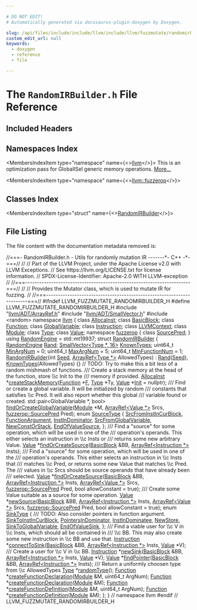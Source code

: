 ```yaml
---

# DO NOT EDIT!
# Automatically generated via docusaurus-plugin-doxygen by Doxygen.

slug: /api/files/include/include/llvm/include/llvm/fuzzmutate/randomirbuilder-h
custom_edit_url: null
keywords:
  - doxygen
  - reference
  - file

---
```





# The `RandomIRBuilder.h` File Reference

<DoxygenPage pluginConfig={pluginConfig}>



## Included Headers

<IncludesList>
<IncludesListItem
  filePath="llvm/ADT/ArrayRef.h"
  permalink="/docs/api/files/include/include/llvm/include/llvm/adt/arrayref-h"
  isLocal="true" />
<IncludesListItem
  filePath="llvm/ADT/SmallVector.h"
  permalink="/docs/api/files/include/include/llvm/include/llvm/adt/smallvector-h"
  isLocal="true" />
<IncludesListItem
  filePath="random"
  permalink=""
  isLocal="false" />
</IncludesList>

## Namespaces Index

<MembersIndex>

<MembersIndexItem
  type="namespace"
  name={<><a href="/docs/api/namespaces/llvm">llvm</a></>}>
This is an optimization pass for GlobalISel generic memory operations. <a href="/docs/api/namespaces/llvm/#details">More...</a>
</MembersIndexItem>

<MembersIndexItem
  type="namespace"
  name={<><a href="/docs/api/namespaces/llvm/fuzzerop">llvm::fuzzerop</a></>}>
</MembersIndexItem>

</MembersIndex>

## Classes Index

<MembersIndex>

<MembersIndexItem
  type="struct"
  name={<><a href="/docs/api/structs/llvm/randomirbuilder">RandomIRBuilder</a></>}>
</MembersIndexItem>

</MembersIndex>


## File Listing

The file content with the documentation metadata removed is:

<ProgramListing>

<Link id="l00001" /><CodeLine lineNumber="1"><span class="doxyHighlightComment">//===- RandomIRBuilder.h - Utils for randomly mutation IR -------&#42;- C++ -&#42;-===//</span></CodeLine>
<Link id="l00002" /><CodeLine lineNumber="2"><span class="doxyHighlightComment">//</span></CodeLine>
<Link id="l00003" /><CodeLine lineNumber="3"><span class="doxyHighlightComment">// Part of the LLVM Project, under the Apache License v2.0 with LLVM Exceptions.</span></CodeLine>
<Link id="l00004" /><CodeLine lineNumber="4"><span class="doxyHighlightComment">// See https://llvm.org/LICENSE.txt for license information.</span></CodeLine>
<Link id="l00005" /><CodeLine lineNumber="5"><span class="doxyHighlightComment">// SPDX-License-Identifier: Apache-2.0 WITH LLVM-exception</span></CodeLine>
<Link id="l00006" /><CodeLine lineNumber="6"><span class="doxyHighlightComment">//</span></CodeLine>
<Link id="l00007" /><CodeLine lineNumber="7"><span class="doxyHighlightComment">//===----------------------------------------------------------------------===//</span></CodeLine>
<Link id="l00008" /><CodeLine lineNumber="8"><span class="doxyHighlightComment">//</span></CodeLine>
<Link id="l00009" /><CodeLine lineNumber="9"><span class="doxyHighlightComment">// Provides the Mutator class, which is used to mutate IR for fuzzing.</span></CodeLine>
<Link id="l00010" /><CodeLine lineNumber="10"><span class="doxyHighlightComment">//</span></CodeLine>
<Link id="l00011" /><CodeLine lineNumber="11"><span class="doxyHighlightComment">//===----------------------------------------------------------------------===//</span></CodeLine>
<Link id="l00012" /><CodeLine lineNumber="12"></CodeLine>
<Link id="l00013" /><CodeLine lineNumber="13"><span class="doxyHighlightPreprocessor">#ifndef LLVM&#95;FUZZMUTATE&#95;RANDOMIRBUILDER&#95;H</span></CodeLine>
<Link id="l00014" /><CodeLine lineNumber="14"><span class="doxyHighlightPreprocessor">#define LLVM&#95;FUZZMUTATE&#95;RANDOMIRBUILDER&#95;H</span></CodeLine>
<Link id="l00015" /><CodeLine lineNumber="15"></CodeLine>
<Link id="l00016" /><CodeLine lineNumber="16"><span class="doxyHighlightPreprocessor">#include &quot;<a href="/docs/api/files/include/include/llvm/include/llvm/adt/arrayref-h">llvm/ADT/ArrayRef.h</a>&quot;</span></CodeLine>
<Link id="l00017" /><CodeLine lineNumber="17"><span class="doxyHighlightPreprocessor">#include &quot;<a href="/docs/api/files/include/include/llvm/include/llvm/adt/smallvector-h">llvm/ADT/SmallVector.h</a>&quot;</span></CodeLine>
<Link id="l00018" /><CodeLine lineNumber="18"><span class="doxyHighlightPreprocessor">#include &lt;random&gt;</span></CodeLine>
<Link id="l00019" /><CodeLine lineNumber="19"></CodeLine>
<Link id="l00020" /><CodeLine lineNumber="20"><span class="doxyHighlightKeyword">namespace </span><span class="doxyHighlight"><a href="/docs/api/namespaces/llvm">llvm</a> &#123;</span></CodeLine>
<Link id="l00021" /><CodeLine lineNumber="21"><span class="doxyHighlightKeyword">class </span><span class="doxyHighlight"><a href="/docs/api/classes/llvm/allocainst">AllocaInst</a>;</span></CodeLine>
<Link id="l00022" /><CodeLine lineNumber="22"><span class="doxyHighlightKeyword">class </span><span class="doxyHighlight"><a href="/docs/api/classes/llvm/basicblock">BasicBlock</a>;</span></CodeLine>
<Link id="l00023" /><CodeLine lineNumber="23"><span class="doxyHighlightKeyword">class </span><span class="doxyHighlight"><a href="/docs/api/classes/llvm/function">Function</a>;</span></CodeLine>
<Link id="l00024" /><CodeLine lineNumber="24"><span class="doxyHighlightKeyword">class </span><span class="doxyHighlight"><a href="/docs/api/classes/llvm/globalvariable">GlobalVariable</a>;</span></CodeLine>
<Link id="l00025" /><CodeLine lineNumber="25"><span class="doxyHighlightKeyword">class </span><span class="doxyHighlight"><a href="/docs/api/classes/llvm/instruction">Instruction</a>;</span></CodeLine>
<Link id="l00026" /><CodeLine lineNumber="26"><span class="doxyHighlightKeyword">class </span><span class="doxyHighlight"><a href="/docs/api/classes/llvm/llvmcontext">LLVMContext</a>;</span></CodeLine>
<Link id="l00027" /><CodeLine lineNumber="27"><span class="doxyHighlightKeyword">class </span><span class="doxyHighlight"><a href="/docs/api/classes/llvm/module">Module</a>;</span></CodeLine>
<Link id="l00028" /><CodeLine lineNumber="28"><span class="doxyHighlightKeyword">class </span><span class="doxyHighlight"><a href="/docs/api/classes/llvm/type">Type</a>;</span></CodeLine>
<Link id="l00029" /><CodeLine lineNumber="29"><span class="doxyHighlightKeyword">class </span><span class="doxyHighlight"><a href="/docs/api/classes/llvm/value">Value</a>;</span></CodeLine>
<Link id="l00030" /><CodeLine lineNumber="30"></CodeLine>
<Link id="l00031" /><CodeLine lineNumber="31"><span class="doxyHighlightKeyword">namespace </span><span class="doxyHighlight"><a href="/docs/api/namespaces/llvm/fuzzerop">fuzzerop</a> &#123;</span></CodeLine>
<Link id="l00032" /><CodeLine lineNumber="32"><span class="doxyHighlightKeyword">class </span><span class="doxyHighlight"><a href="/docs/api/classes/llvm/fuzzerop/sourcepred">SourcePred</a>;</span></CodeLine>
<Link id="l00033" /><CodeLine lineNumber="33"><span class="doxyHighlight">&#125;</span></CodeLine>
<Link id="l00034" /><CodeLine lineNumber="34"></CodeLine>
<Link id="l00035" /><CodeLine lineNumber="35" lineLink="/docs/api/namespaces/llvm/#a8160fd650436368290f5722231f731fd"><span class="doxyHighlightKeyword">using </span><span class="doxyHighlight"><a href="/docs/api/namespaces/llvm/#a8160fd650436368290f5722231f731fd">RandomEngine</a> = std::mt19937;</span></CodeLine>
<Link id="l00036" /><CodeLine lineNumber="36"></CodeLine>
<Link id="l00037" /><CodeLine lineNumber="37" lineLink="/docs/api/structs/llvm/randomirbuilder"><span class="doxyHighlightKeyword">struct </span><span class="doxyHighlight"><a href="/docs/api/structs/llvm/randomirbuilder/#a41c54af34530c5d13465a26a69df00d2">RandomIRBuilder</a> &#123;</span></CodeLine>
<Link id="l00038" /><CodeLine lineNumber="38" lineLink="/docs/api/structs/llvm/randomirbuilder/#a01056e939ac37a0452cd1992ff8005ef"><span class="doxyHighlight">  <a href="/docs/api/namespaces/llvm/#a8160fd650436368290f5722231f731fd">RandomEngine</a> <a href="/docs/api/structs/llvm/randomirbuilder/#a01056e939ac37a0452cd1992ff8005ef">Rand</a>;</span></CodeLine>
<Link id="l00039" /><CodeLine lineNumber="39" lineLink="/docs/api/structs/llvm/randomirbuilder/#a2b95175df9fb4eb569d18aec29c82159"><span class="doxyHighlight">  <a href="/docs/api/classes/llvm/smallvector">SmallVector&lt;Type &#42;, 16&gt;</a> <a href="/docs/api/structs/llvm/randomirbuilder/#a2b95175df9fb4eb569d18aec29c82159">KnownTypes</a>;</span></CodeLine>
<Link id="l00040" /><CodeLine lineNumber="40"></CodeLine>
<Link id="l00041" /><CodeLine lineNumber="41" lineLink="/docs/api/structs/llvm/randomirbuilder/#ae28ff8b1137dd062a8f23d7554631838"><span class="doxyHighlight">  uint64&#95;t <a href="/docs/api/structs/llvm/randomirbuilder/#ae28ff8b1137dd062a8f23d7554631838">MinArgNum</a> = 0;</span></CodeLine>
<Link id="l00042" /><CodeLine lineNumber="42" lineLink="/docs/api/structs/llvm/randomirbuilder/#abcdead6726c7a77ef991c020a0699eaa"><span class="doxyHighlight">  uint64&#95;t <a href="/docs/api/structs/llvm/randomirbuilder/#abcdead6726c7a77ef991c020a0699eaa">MaxArgNum</a> = 5;</span></CodeLine>
<Link id="l00043" /><CodeLine lineNumber="43" lineLink="/docs/api/structs/llvm/randomirbuilder/#a19a79375c427ba944afadf6c14314cbf"><span class="doxyHighlight">  uint64&#95;t <a href="/docs/api/structs/llvm/randomirbuilder/#a19a79375c427ba944afadf6c14314cbf">MinFunctionNum</a> = 1;</span></CodeLine>
<Link id="l00044" /><CodeLine lineNumber="44"></CodeLine>
<Link id="l00045" /><CodeLine lineNumber="45" lineLink="/docs/api/structs/llvm/randomirbuilder/#a41c54af34530c5d13465a26a69df00d2"><span class="doxyHighlight">  <a href="/docs/api/structs/llvm/randomirbuilder/#a41c54af34530c5d13465a26a69df00d2">RandomIRBuilder</a>(</span><span class="doxyHighlightKeywordType">int</span><span class="doxyHighlight"> <a href="/docs/api/files/lib/lib/support/randomnumbergenerator-cpp/#a0c7bb0b4761ae4c3f875fb9b0a235a93">Seed</a>, <a href="/docs/api/classes/llvm/arrayref">ArrayRef&lt;Type &#42;&gt;</a> AllowedTypes)</span></CodeLine>
<Link id="l00046" /><CodeLine lineNumber="46"><span class="doxyHighlight">      : <a href="/docs/api/structs/llvm/randomirbuilder/#a01056e939ac37a0452cd1992ff8005ef">Rand</a>(<a href="/docs/api/files/lib/lib/support/randomnumbergenerator-cpp/#a0c7bb0b4761ae4c3f875fb9b0a235a93">Seed</a>), <a href="/docs/api/structs/llvm/randomirbuilder/#a2b95175df9fb4eb569d18aec29c82159">KnownTypes</a>(AllowedTypes) &#123;&#125;</span></CodeLine>
<Link id="l00047" /><CodeLine lineNumber="47"></CodeLine>
<Link id="l00048" /><CodeLine lineNumber="48"><span class="doxyHighlight">  </span><span class="doxyHighlightComment">// TODO: Try to make this a bit less of a random mishmash of functions.</span></CodeLine>
<Link id="l00049" /><CodeLine lineNumber="49"></CodeLine>
<Link id="l00050" /><CodeLine lineNumber="50"><span class="doxyHighlightComment">  /// Create a stack memory at the head of the function, store \\c Init to the</span></CodeLine>
<Link id="l00051" /><CodeLine lineNumber="51"><span class="doxyHighlightComment">  /// memory if provided.</span></CodeLine>
<Link id="l00052" /><CodeLine lineNumber="52"><span class="doxyHighlight">  <a href="/docs/api/classes/llvm/allocainst">AllocaInst</a> &#42;<a href="/docs/api/structs/llvm/randomirbuilder/#a50ee598578572bbfadfb9279f650cdd7">createStackMemory</a>(<a href="/docs/api/classes/llvm/function">Function</a> &#42;<a href="/docs/api/files/lib/lib/support/md5-cpp/#a96d73bbd7af15cb1fc38c3f4a3bd82e9">F</a>, <a href="/docs/api/classes/llvm/type">Type</a> &#42;Ty, <a href="/docs/api/classes/llvm/value">Value</a> &#42;<a href="/docs/api/classes/llvm/init">Init</a> = </span><span class="doxyHighlightKeyword">nullptr</span><span class="doxyHighlight">);</span></CodeLine>
<Link id="l00053" /><CodeLine lineNumber="53"><span class="doxyHighlightComment">  /// Find or create a global variable. It will be initialized by random</span></CodeLine>
<Link id="l00054" /><CodeLine lineNumber="54"><span class="doxyHighlightComment">  /// constants that satisfies \\c Pred. It will also report whether this global</span></CodeLine>
<Link id="l00055" /><CodeLine lineNumber="55"><span class="doxyHighlightComment">  /// variable found or created.</span></CodeLine>
<Link id="l00056" /><CodeLine lineNumber="56"><span class="doxyHighlight">  std::pair&lt;GlobalVariable &#42;, bool&gt;</span></CodeLine>
<Link id="l00057" /><CodeLine lineNumber="57"><span class="doxyHighlight">  <a href="/docs/api/structs/llvm/randomirbuilder/#a45a66620cecb92a4ffdc36042859c575">findOrCreateGlobalVariable</a>(<a href="/docs/api/classes/llvm/module">Module</a> &#42;M, <a href="/docs/api/classes/llvm/arrayref">ArrayRef&lt;Value &#42;&gt;</a> Srcs,</span></CodeLine>
<Link id="l00058" /><CodeLine lineNumber="58"><span class="doxyHighlight">                             <a href="/docs/api/classes/llvm/fuzzerop/sourcepred">fuzzerop::SourcePred</a> Pred);</span></CodeLine>
<Link id="l00059" /><CodeLine lineNumber="59" lineLink="/docs/api/structs/llvm/randomirbuilder/#afc8fc540b727697fd76b8fec899237cc"><span class="doxyHighlight">  </span><span class="doxyHighlightKeyword">enum</span><span class="doxyHighlight"> <a href="/docs/api/structs/llvm/randomirbuilder/#afc8fc540b727697fd76b8fec899237cc">SourceType</a> &#123;</span></CodeLine>
<Link id="l00060" /><CodeLine lineNumber="60" lineLink="/docs/api/structs/llvm/randomirbuilder/#afc8fc540b727697fd76b8fec899237cca810b2bd5bed5da88982ee7a2ff81d9e6"><span class="doxyHighlight">    <a href="/docs/api/structs/llvm/randomirbuilder/#afc8fc540b727697fd76b8fec899237cca810b2bd5bed5da88982ee7a2ff81d9e6">SrcFromInstInCurBlock</a>,</span></CodeLine>
<Link id="l00061" /><CodeLine lineNumber="61" lineLink="/docs/api/structs/llvm/randomirbuilder/#afc8fc540b727697fd76b8fec899237cca0a9098057aeb2f738bff9e305777bb34"><span class="doxyHighlight">    <a href="/docs/api/structs/llvm/randomirbuilder/#afc8fc540b727697fd76b8fec899237cca0a9098057aeb2f738bff9e305777bb34">FunctionArgument</a>,</span></CodeLine>
<Link id="l00062" /><CodeLine lineNumber="62" lineLink="/docs/api/structs/llvm/randomirbuilder/#afc8fc540b727697fd76b8fec899237cca2d9ebfb9a11cc816e7f870a4c62a830c"><span class="doxyHighlight">    <a href="/docs/api/structs/llvm/randomirbuilder/#afc8fc540b727697fd76b8fec899237cca2d9ebfb9a11cc816e7f870a4c62a830c">InstInDominator</a>,</span></CodeLine>
<Link id="l00063" /><CodeLine lineNumber="63" lineLink="/docs/api/structs/llvm/randomirbuilder/#afc8fc540b727697fd76b8fec899237ccaeb5c43a6fff8e66f2d4c7b57cd529cb5"><span class="doxyHighlight">    <a href="/docs/api/structs/llvm/randomirbuilder/#afc8fc540b727697fd76b8fec899237ccaeb5c43a6fff8e66f2d4c7b57cd529cb5">SrcFromGlobalVariable</a>,</span></CodeLine>
<Link id="l00064" /><CodeLine lineNumber="64" lineLink="/docs/api/structs/llvm/randomirbuilder/#afc8fc540b727697fd76b8fec899237cca51d1677574dfb35d07d7c8101ace27e3"><span class="doxyHighlight">    <a href="/docs/api/structs/llvm/randomirbuilder/#afc8fc540b727697fd76b8fec899237cca51d1677574dfb35d07d7c8101ace27e3">NewConstOrStack</a>,</span></CodeLine>
<Link id="l00065" /><CodeLine lineNumber="65" lineLink="/docs/api/structs/llvm/randomirbuilder/#afc8fc540b727697fd76b8fec899237ccaf1c63139722b2158137dd19c51dfffe9"><span class="doxyHighlight">    <a href="/docs/api/structs/llvm/randomirbuilder/#afc8fc540b727697fd76b8fec899237ccaf1c63139722b2158137dd19c51dfffe9">EndOfValueSource</a>,</span></CodeLine>
<Link id="l00066" /><CodeLine lineNumber="66"><span class="doxyHighlight">  &#125;;</span></CodeLine>
<Link id="l00067" /><CodeLine lineNumber="67"><span class="doxyHighlightComment">  /// Find a &quot;source&quot; for some operation, which will be used in one of the</span></CodeLine>
<Link id="l00068" /><CodeLine lineNumber="68"><span class="doxyHighlightComment">  /// operation&#39;s operands. This either selects an instruction in \\c Insts or</span></CodeLine>
<Link id="l00069" /><CodeLine lineNumber="69"><span class="doxyHighlightComment">  /// returns some new arbitrary Value.</span></CodeLine>
<Link id="l00070" /><CodeLine lineNumber="70"><span class="doxyHighlight">  <a href="/docs/api/classes/llvm/value">Value</a> &#42;<a href="/docs/api/structs/llvm/randomirbuilder/#a47a923aecde90d3d6e66e00bab23318d">findOrCreateSource</a>(<a href="/docs/api/classes/llvm/basicblock">BasicBlock</a> &amp;BB, <a href="/docs/api/classes/llvm/arrayref">ArrayRef&lt;Instruction &#42;&gt;</a> Insts);</span></CodeLine>
<Link id="l00071" /><CodeLine lineNumber="71"><span class="doxyHighlightComment">  /// Find a &quot;source&quot; for some operation, which will be used in one of the</span></CodeLine>
<Link id="l00072" /><CodeLine lineNumber="72"><span class="doxyHighlightComment">  /// operation&#39;s operands. This either selects an instruction in \\c Insts that</span></CodeLine>
<Link id="l00073" /><CodeLine lineNumber="73"><span class="doxyHighlightComment">  /// matches \\c Pred, or returns some new Value that matches \\c Pred. The</span></CodeLine>
<Link id="l00074" /><CodeLine lineNumber="74"><span class="doxyHighlightComment">  /// values in \\c Srcs should be source operands that have already been</span></CodeLine>
<Link id="l00075" /><CodeLine lineNumber="75"><span class="doxyHighlightComment">  /// selected.</span></CodeLine>
<Link id="l00076" /><CodeLine lineNumber="76"><span class="doxyHighlight">  <a href="/docs/api/classes/llvm/value">Value</a> &#42;<a href="/docs/api/structs/llvm/randomirbuilder/#a47a923aecde90d3d6e66e00bab23318d">findOrCreateSource</a>(<a href="/docs/api/classes/llvm/basicblock">BasicBlock</a> &amp;BB, <a href="/docs/api/classes/llvm/arrayref">ArrayRef&lt;Instruction &#42;&gt;</a> Insts,</span></CodeLine>
<Link id="l00077" /><CodeLine lineNumber="77"><span class="doxyHighlight">                            <a href="/docs/api/classes/llvm/arrayref">ArrayRef&lt;Value &#42;&gt;</a> Srcs, <a href="/docs/api/classes/llvm/fuzzerop/sourcepred">fuzzerop::SourcePred</a> Pred,</span></CodeLine>
<Link id="l00078" /><CodeLine lineNumber="78"><span class="doxyHighlight">                            </span><span class="doxyHighlightKeywordType">bool</span><span class="doxyHighlight"> allowConstant = </span><span class="doxyHighlightKeyword">true</span><span class="doxyHighlight">);</span></CodeLine>
<Link id="l00079" /><CodeLine lineNumber="79"><span class="doxyHighlightComment">  /// Create some Value suitable as a source for some operation.</span></CodeLine>
<Link id="l00080" /><CodeLine lineNumber="80"><span class="doxyHighlight">  <a href="/docs/api/classes/llvm/value">Value</a> &#42;<a href="/docs/api/structs/llvm/randomirbuilder/#a8b569b7040c15c2e2233b3064caa8f4f">newSource</a>(<a href="/docs/api/classes/llvm/basicblock">BasicBlock</a> &amp;BB, <a href="/docs/api/classes/llvm/arrayref">ArrayRef&lt;Instruction &#42;&gt;</a> Insts,</span></CodeLine>
<Link id="l00081" /><CodeLine lineNumber="81"><span class="doxyHighlight">                   <a href="/docs/api/classes/llvm/arrayref">ArrayRef&lt;Value &#42;&gt;</a> Srcs, <a href="/docs/api/classes/llvm/fuzzerop/sourcepred">fuzzerop::SourcePred</a> Pred,</span></CodeLine>
<Link id="l00082" /><CodeLine lineNumber="82"><span class="doxyHighlight">                   </span><span class="doxyHighlightKeywordType">bool</span><span class="doxyHighlight"> allowConstant = </span><span class="doxyHighlightKeyword">true</span><span class="doxyHighlight">);</span></CodeLine>
<Link id="l00083" /><CodeLine lineNumber="83"></CodeLine>
<Link id="l00084" /><CodeLine lineNumber="84" lineLink="/docs/api/structs/llvm/randomirbuilder/#ab56a2db639492477ac49bd3305c83ecb"><span class="doxyHighlight">  </span><span class="doxyHighlightKeyword">enum</span><span class="doxyHighlight"> <a href="/docs/api/structs/llvm/randomirbuilder/#ab56a2db639492477ac49bd3305c83ecb">SinkType</a> &#123;</span></CodeLine>
<Link id="l00085" /><CodeLine lineNumber="85"><span class="doxyHighlightComment">    /// TODO: Also consider pointers in function argument.</span></CodeLine>
<Link id="l00086" /><CodeLine lineNumber="86" lineLink="/docs/api/structs/llvm/randomirbuilder/#ab56a2db639492477ac49bd3305c83ecba27a2b4f186aa1ae115c6876ec840956e"><span class="doxyHighlight">    <a href="/docs/api/structs/llvm/randomirbuilder/#ab56a2db639492477ac49bd3305c83ecba27a2b4f186aa1ae115c6876ec840956e">SinkToInstInCurBlock</a>,</span></CodeLine>
<Link id="l00087" /><CodeLine lineNumber="87" lineLink="/docs/api/structs/llvm/randomirbuilder/#ab56a2db639492477ac49bd3305c83ecba26163bf801aec5cdabb9ea9023e29939"><span class="doxyHighlight">    <a href="/docs/api/structs/llvm/randomirbuilder/#ab56a2db639492477ac49bd3305c83ecba26163bf801aec5cdabb9ea9023e29939">PointersInDominator</a>,</span></CodeLine>
<Link id="l00088" /><CodeLine lineNumber="88" lineLink="/docs/api/structs/llvm/randomirbuilder/#ab56a2db639492477ac49bd3305c83ecba3ffee30a398eb75e961c4f2a66727dcf"><span class="doxyHighlight">    <a href="/docs/api/structs/llvm/randomirbuilder/#ab56a2db639492477ac49bd3305c83ecba3ffee30a398eb75e961c4f2a66727dcf">InstInDominatee</a>,</span></CodeLine>
<Link id="l00089" /><CodeLine lineNumber="89" lineLink="/docs/api/structs/llvm/randomirbuilder/#ab56a2db639492477ac49bd3305c83ecba0311270301d33de763eb4efccd957f63"><span class="doxyHighlight">    <a href="/docs/api/structs/llvm/randomirbuilder/#ab56a2db639492477ac49bd3305c83ecba0311270301d33de763eb4efccd957f63">NewStore</a>,</span></CodeLine>
<Link id="l00090" /><CodeLine lineNumber="90" lineLink="/docs/api/structs/llvm/randomirbuilder/#ab56a2db639492477ac49bd3305c83ecba88b3b2f3449155ee8bdcc40f53eb5576"><span class="doxyHighlight">    <a href="/docs/api/structs/llvm/randomirbuilder/#ab56a2db639492477ac49bd3305c83ecba88b3b2f3449155ee8bdcc40f53eb5576">SinkToGlobalVariable</a>,</span></CodeLine>
<Link id="l00091" /><CodeLine lineNumber="91" lineLink="/docs/api/structs/llvm/randomirbuilder/#ab56a2db639492477ac49bd3305c83ecba004a89faafc5f4a30e987ba67d775540"><span class="doxyHighlight">    <a href="/docs/api/structs/llvm/randomirbuilder/#ab56a2db639492477ac49bd3305c83ecba004a89faafc5f4a30e987ba67d775540">EndOfValueSink</a>,</span></CodeLine>
<Link id="l00092" /><CodeLine lineNumber="92"><span class="doxyHighlight">  &#125;;</span></CodeLine>
<Link id="l00093" /><CodeLine lineNumber="93"><span class="doxyHighlightComment">  /// Find a viable user for \\c V in \\c Insts, which should all be contained in</span></CodeLine>
<Link id="l00094" /><CodeLine lineNumber="94"><span class="doxyHighlightComment">  /// \\c BB. This may also create some new instruction in \\c BB and use that.</span></CodeLine>
<Link id="l00095" /><CodeLine lineNumber="95"><span class="doxyHighlight">  <a href="/docs/api/classes/llvm/instruction">Instruction</a> &#42;<a href="/docs/api/structs/llvm/randomirbuilder/#a993771e7c58c60044cbc4c57f689406e">connectToSink</a>(<a href="/docs/api/classes/llvm/basicblock">BasicBlock</a> &amp;BB, <a href="/docs/api/classes/llvm/arrayref">ArrayRef&lt;Instruction &#42;&gt;</a> Insts,</span></CodeLine>
<Link id="l00096" /><CodeLine lineNumber="96"><span class="doxyHighlight">                             <a href="/docs/api/classes/llvm/value">Value</a> &#42;V);</span></CodeLine>
<Link id="l00097" /><CodeLine lineNumber="97"><span class="doxyHighlightComment">  /// Create a user for \\c V in \\c BB.</span></CodeLine>
<Link id="l00098" /><CodeLine lineNumber="98"><span class="doxyHighlight">  <a href="/docs/api/classes/llvm/instruction">Instruction</a> &#42;<a href="/docs/api/structs/llvm/randomirbuilder/#a679d0966b3083f647af785f24936d3d9">newSink</a>(<a href="/docs/api/classes/llvm/basicblock">BasicBlock</a> &amp;BB, <a href="/docs/api/classes/llvm/arrayref">ArrayRef&lt;Instruction &#42;&gt;</a> Insts, <a href="/docs/api/classes/llvm/value">Value</a> &#42;V);</span></CodeLine>
<Link id="l00099" /><CodeLine lineNumber="99"><span class="doxyHighlight">  <a href="/docs/api/classes/llvm/value">Value</a> &#42;<a href="/docs/api/structs/llvm/randomirbuilder/#adc37df924da7f46c47c5f04d20d52c3e">findPointer</a>(<a href="/docs/api/classes/llvm/basicblock">BasicBlock</a> &amp;BB, <a href="/docs/api/classes/llvm/arrayref">ArrayRef&lt;Instruction &#42;&gt;</a> Insts);</span></CodeLine>
<Link id="l00100" /><CodeLine lineNumber="100"><span class="doxyHighlightComment">  /// Return a uniformly choosen type from \\c AllowedTypes</span></CodeLine>
<Link id="l00101" /><CodeLine lineNumber="101"><span class="doxyHighlight">  <a href="/docs/api/classes/llvm/type">Type</a> &#42;<a href="/docs/api/structs/llvm/randomirbuilder/#afde61f758ce6c73015640b4cf6087a76">randomType</a>();</span></CodeLine>
<Link id="l00102" /><CodeLine lineNumber="102"><span class="doxyHighlight">  <a href="/docs/api/classes/llvm/function">Function</a> &#42;<a href="/docs/api/structs/llvm/randomirbuilder/#a272d004d22ae2326fa35628cff91dd69">createFunctionDeclaration</a>(<a href="/docs/api/classes/llvm/module">Module</a> &amp;M, uint64&#95;t ArgNum);</span></CodeLine>
<Link id="l00103" /><CodeLine lineNumber="103"><span class="doxyHighlight">  <a href="/docs/api/classes/llvm/function">Function</a> &#42;<a href="/docs/api/structs/llvm/randomirbuilder/#a272d004d22ae2326fa35628cff91dd69">createFunctionDeclaration</a>(<a href="/docs/api/classes/llvm/module">Module</a> &amp;M);</span></CodeLine>
<Link id="l00104" /><CodeLine lineNumber="104"><span class="doxyHighlight">  <a href="/docs/api/classes/llvm/function">Function</a> &#42;<a href="/docs/api/structs/llvm/randomirbuilder/#a7ba6b711f3cab802b6e29a1595d223bb">createFunctionDefinition</a>(<a href="/docs/api/classes/llvm/module">Module</a> &amp;M, uint64&#95;t ArgNum);</span></CodeLine>
<Link id="l00105" /><CodeLine lineNumber="105"><span class="doxyHighlight">  <a href="/docs/api/classes/llvm/function">Function</a> &#42;<a href="/docs/api/structs/llvm/randomirbuilder/#a7ba6b711f3cab802b6e29a1595d223bb">createFunctionDefinition</a>(<a href="/docs/api/classes/llvm/module">Module</a> &amp;M);</span></CodeLine>
<Link id="l00106" /><CodeLine lineNumber="106"><span class="doxyHighlight">&#125;;</span></CodeLine>
<Link id="l00107" /><CodeLine lineNumber="107"></CodeLine>
<Link id="l00108" /><CodeLine lineNumber="108"><span class="doxyHighlight">&#125; </span><span class="doxyHighlightComment">// namespace llvm</span></CodeLine>
<Link id="l00109" /><CodeLine lineNumber="109"></CodeLine>
<Link id="l00110" /><CodeLine lineNumber="110"><span class="doxyHighlightPreprocessor">#endif </span><span class="doxyHighlightComment">// LLVM&#95;FUZZMUTATE&#95;RANDOMIRBUILDER&#95;H</span></CodeLine>

</ProgramListing>


</DoxygenPage>
